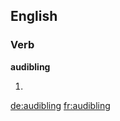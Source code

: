 
==English==

===Verb===
'''audibling'''

# {{present participle of|audible}}

[[de:audibling]]
[[fr:audibling]]